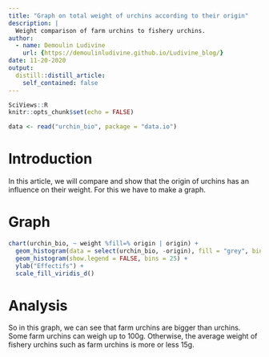 ```yaml
---
title: "Graph on total weight of urchins according to their origin"
description: |
  Weight comparison of farm urchins to fishery urchins.
author:
  - name: Demoulin Ludivine
    url: {https://demoulinludivine.github.io/Ludivine_blog/}
date: 11-20-2020
output:
  distill::distill_article:
    self_contained: false
---
```


```r
SciViews::R
knitr::opts_chunk$set(echo = FALSE)
```

```r
data <- read("urchin_bio", package = "data.io")
```

# Introduction 

In this article, we will compare and show that the origin of urchins has an influence on their weight. For this we have to make a graph.

# Graph

```r
chart(urchin_bio, ~ weight %fill=% origin | origin) +
  geom_histogram(data = select(urchin_bio, -origin), fill = "grey", bins = 25) + 
  geom_histogram(show.legend = FALSE, bins = 25) +
  ylab("Effectifs") +
  scale_fill_viridis_d()
```

# Analysis

So in this graph, we can see that farm urchins are bigger than urchins. Some farm urchins can weigh up to 100g. Otherwise, the average weight of fishery urchins such as farm urchins is more or less 15g.
